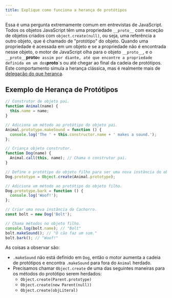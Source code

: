 ```yaml
---
title: Explique como funciona a herança de protótipos
---
```


Essa é uma pergunta extremamente comum em entrevistas de JavaScript. Todos os objetos JavaScript têm uma propriedade `__proto__` com exceção de objetos criados com `object.create(null)`, ou seja, uma referência a outro objeto, que é chamado de "protótipo" do objeto. Quando uma propriedade é acessada em um objeto e se a propriedade não é encontrada nesse objeto, o motor de JavaScript olha para o objeto `__proto__`, e o `__proto__`**proto**`e assim por diante, até que encontre a propriedade definida em um dos`**proto**\`s ou até chegar ao final da cadeia de protótipos. Este comportamento simula a herança clássica, mas é realmente mais de [delegação do que herança](https://davidwalsh.name/javascript-objects).

## Exemplo de Herança de Protótipos

```js
// Construtor de objeto pai.
function Animal(name) {
  this.name = name;
}

// Adiciona um método ao protótipo do objeto pai.
Animal.prototype.makeSound = function () {
  console.log('The ' + this.constructor.name + ' makes a sound.');
};

// Criança objeto construtor.
function Dog(name) {
  Animal.call(this, name); // Chama o construtor pai.
}

// Define o protótipo do objeto filho para ser uma nova instância do objeto pai.
Dog.prototype = Object.create(Animal.prototype);

// Adiciona um método ao protótipo do objeto filho.
Dog.prototype.bark = function () {
  console.log('Woof!');
};

// Criar uma nova instância do Cachorro.
const bolt = new Dog('Bolt');

// Chama métodos no objeto filho.
console.log(bolt.name); // "Bolt"
bolt.makeSound(); // "O cão faz um som."
bolt.bark(); // "Woof!"
```

As coisas a observar são:

-   `.makeSound` não está definido em `Dog`, então o motor aumenta a cadeia de protótipos e encontra `.makeSound` para fora do `Animal` herdado.
-   Precisamos chamar `Object.create` de uma das seguintes maneiras para os métodos do protótipo serem herdados:
    -   `Object.create(Parent.prototype)`
    -   `Object.create(new Parent(null))`
    -   `Object.create(objLiteral)`
